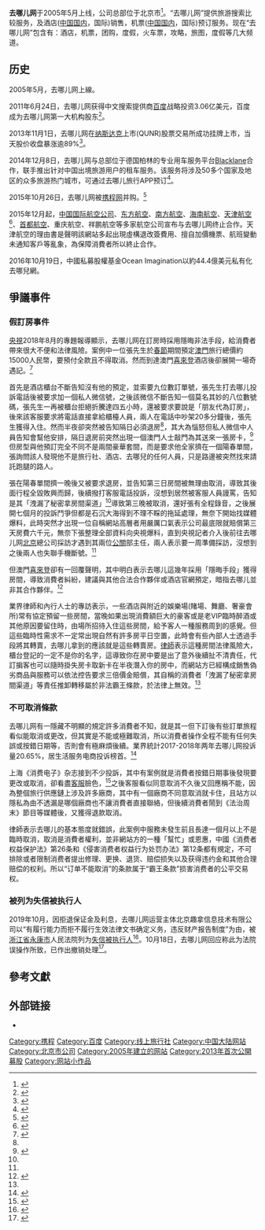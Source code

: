{{Infobox website
| websitename = 去哪儿网
| url = [https://www.qunar.com/ Qunar.com]
| screenshot =Qunar homepage.png
| caption = 去哪儿网首頁截圖
| commercial = 是
| type = [[旅遊|旅遊]] [[電子商務|電子商務]]
| language = [[简体中文|简体中文]]
| owner = [[庄辰超|庄辰超]]<br>[[戴福瑞|戴福瑞]]<br>Douglas Khoo
| launch_date = {{Start date and age|2005|5}}
| alexa = 91（中国大陆）<br/>560（全球） <ref>{{cite web|title=Alexa，Qunar.com Site Info|url=http://www.alexa.com/siteinfo/Qunar.com|accessdate=2013-09-19|archive-date=2019-10-29|archive-url=https://web.archive.org/web/20191029093218/https://www.alexa.com/siteinfo/qunar.com|dead-url=no}}</ref>
| location = {{CHN}}[[北京市|北京市]][[海淀区|海淀区]][[苏州街_(北京)|苏州街]]29号院18号楼维亚大厦17层
}}

'''去哪儿网'''于2005年5月上线，公司总部位于北京市<ref>{{cite web|title=关于去哪儿网|url=http://www.qunar.com/site/zh/Qunar.in.China_1.2.shtml|access-date=2013-09-19|archive-date=2021-02-09|archive-url=https://web.archive.org/web/20210209124457/http://www.qunar.com/site/zh/Qunar.in.China_1.2.shtml|dead-url=no}}</ref>。“去哪儿网”提供旅游搜索比较服务，及酒店([[中华人民共和国|中国国内]]，国际)销售，机票([[中华人民共和国|中国国内]]，国际)预订服务。现在“去哪儿网”包含有：酒店，机票，团购，度假，火车票，攻略，旅图，度假等几大频道。

== 历史 ==
2005年5月，去哪儿网上線。

2011年6月24日，去哪儿网获得中文搜索提供商[[百度|百度]]战略投资3.06亿美元，百度成为去哪儿网第一大机构股东<ref>{{cite web|title=百度投资去哪儿3.06亿美元 成第一大机构股东|url=http://tech.qq.com/a/20110624/000339.htm|access-date=2015-07-27|archive-date=2020-12-05|archive-url=https://web.archive.org/web/20201205091800/https://tech.qq.com/a/20110624/000339.htm|dead-url=no}}</ref>。

2013年11月1日，去哪儿网在[[纳斯达克|纳斯达克]]上市(QUNR)股票交易所成功挂牌上市，当天股价收盘暴涨逾89%<ref>{{cite web|title=去哪儿成功赴美上市 股价收盘暴涨逾89%|url=http://finance.qq.com/a/20131102/000929.htm|access-date=2015-07-27|archive-date=2020-11-24|archive-url=https://web.archive.org/web/20201124043327/https://finance.qq.com/a/20131102/000929.htm|dead-url=no}}</ref>。

2014年12月8日，去哪儿网与总部位于德国柏林的专业用车服务平台[[Blacklane|Blacklane]]合作，联手推出针对中国出境旅游用户的租车服务。该服务将涉及50多个国家及地区的众多旅游热门城市，可通过去哪儿旅行APP预订<ref>{{cite web|title=去哪儿网携手Blacklane推出境外租车服务|url=http://finance.chinanews.com/it/2014/12-08/6854983.shtml|access-date=2015-07-27|archive-url=https://web.archive.org/web/20160305082023/http://finance.chinanews.com/it/2014/12-08/6854983.shtml|archive-date=2016-03-05|dead-url=yes}}</ref>。

2015年10月26日，去哪儿网被[[携程网|携程网]]并购。<ref>{{Cite web |url=http://media.people.com.cn/n/2015/1027/c40606-27742810.html |title=在线旅游老大和老二也婚了 去哪儿终于被携程并购 |accessdate=2018-01-30 |archive-date=2018-01-30 |archive-url=https://web.archive.org/web/20180130204158/http://media.people.com.cn/n/2015/1027/c40606-27742810.html |dead-url=no }}</ref>

2015年12月起，[[中国国际航空公司|中国国际航空公司]]、[[中国东方航空|东方航空]]、[[南方航空|南方航空]]、[[海南航空|海南航空]]、[[天津航空|天津航空]]<ref>{{cite news|title=天津航空发布公告 暂停与去哪儿网合作|url=http://news.163.com/air/16/0105/14/BCIS8ROS00014P42.html|accessdate=2016-01-05|agency=网易|date=2016-01-05|archive-date=2020-11-27|archive-url=https://web.archive.org/web/20201127001441/https://news.163.com/air/16/0105/14/BCIS8ROS00014P42.html|dead-url=no}}</ref>、[[首都航空|首都航空]]、重庆航空、祥鹏航空等多家航空公司宣布与去哪儿网终止合作。天津航空的理由書是聲明該網站多起出現虛構退改簽費用、擅自加價機票、航班變動未通知客戶等亂象，為保障消費者所以終止合作。

2016年10月19日，中國私募股權基金Ocean Imagination以約44.4億美元私有化去哪兒網。

==爭議事件==
===假訂房事件===
[[中国中央电视台|央視]]2018年8月的專題報導顯示，去哪儿网在訂房時採用隱晦非法手段，給消費者帶來很大不便和法律風險。案例中一位張先生於[[春節|春節]]期間預定[[澳門|澳門]]旅行總價約15000人民幣，要預付全款且不得取消。然而到達澳門[[喜來登|喜來登]]酒店後卻展開一場奇遇記。<ref name=ctv1>{{Cite web |url=http://tv.cctv.com/2018/08/19/VIDEe3S5bSLPwtXNWewgRhDF180819.shtml |title=央視-去哪儿的承诺去哪儿了 |access-date=2018-09-11 |archive-date=2020-11-27 |archive-url=https://web.archive.org/web/20201127094420/http://tv.cctv.com/2018/08/19/VIDEe3S5bSLPwtXNWewgRhDF180819.shtml |dead-url=no }}</ref>

首先是酒店櫃台不斷告知沒有他的預定，並索要九位數訂單號，張先生打去哪儿投訴電話後被要求加一個私人微信號，之後該微信不斷告知一個莫名其妙的八位數號碼，張先生一再被櫃台拒絕折騰達四五小時，還被要求要說是「朋友代為訂房」，後來該客服要求將電話直接拿給櫃檯人員，兩人在電話中吵架20多分鐘後，張先生獲得入住。然而半夜卻突然被告知隔日必須退房<ref name=ctv1/>，其大為惱怒但私人微信中人員告知會幫他安排，隔日退房前突然出現一個澳門人士敲門為其送來一張房卡，<ref>{{Cite web |url=https://baijiahao.baidu.com/s?id=1609218749729509380&wfr=spider&for=pc |title=去哪兒亂象 |access-date=2018-09-11 |archive-date=2018-09-11 |archive-url=https://web.archive.org/web/20180911044927/https://baijiahao.baidu.com/s?id=1609218749729509380&wfr=spider&for=pc |dead-url=no }}</ref>但房型與他預訂完全不同不是兩間豪華套間，而是要求他全家擠在一個陽春單間，張詢問該人發現他不是旅行社、酒店、去哪兒的任何人員，只是路邊被突然找來請託跑腿的路人。

張在陽春單間擠一晚後又被要求退房，並告知第三日房間被無理由取消，導致其後面行程全毀敗興而歸，後續撥打客服電話投訴，沒想到居然被客服人員謾罵，告知是其「洩漏了秘密拿房間渠道」<ref name=ctv1/>導致第三晚被取消，還好張有全程錄音，之後展開七個月的投訴鬥爭但都是石沉大海得到不理不睬的拖延處理，無奈下開始找媒體爆料，此時突然才出現一位自稱網站高層者用嚴厲口氣表示公司最底限就賠償第三天房費六千元，無奈下張整理全部資料向央視爆料，直到央視記者介入後前往去哪儿网[[北京|北京]]總公司採訪才遇到其兩位[[公關|公關]]部主任，兩人表示要一周準備採訪，沒想到之後兩人也失聯手機斷號。<ref name=ctv1/>

但澳門[[喜來登|喜來登]]卻有一回覆聲明，其中明白表示去哪儿這幾年採用「隱晦手段」獲得房間，導致消費者糾紛，建議與其他合法合作夥伴或酒店官網預定，暗指去哪儿並非其合作夥伴。<ref>{{Cite web |url=https://baijiahao.baidu.com/s?id=1609492921039650860&wfr=spider&for=pc |title=去哪儿霸王条款何时休？ |access-date=2018-09-11 |archive-date=2020-12-03 |archive-url=https://web.archive.org/web/20201203235706/https://baijiahao.baidu.com/s?id=1609492921039650860&wfr=spider&for=pc |dead-url=no }}</ref>

業界律師和內行人士的專訪表示，一些酒店與附近的娛樂場(賭場、舞廳、奢豪會所)常有協定預留一些房間，當晚如果出現消費額巨大的豪客或是老VIP臨時醉酒或其他原因要留住時，由場所招待入住這些房間，給予客人一種服務周到的感覺。但這些臨時性需求不一定常出現自然有許多房平日空置，此時會有些內部人士透過手段將其轉賣，去哪儿拿到的應該就是這些轉賣房。[[律師|律師]]表示這種房間法律風險大，櫃台登記的一定不是你的名字，這導致你在房中要是出了意外後續扯不清責任，代訂掮客也可以隨時掛失房卡取新卡在半夜潛入你的房中，而網站方已經構成銷售偽劣商品與服務可以依法控告要求三倍價金賠償，其自稱的消費者「洩漏了秘密拿房間渠道」等責任推卸轉移屬於非法霸王條款，於法律上無效。<ref name=ctv1/>

===不可取消條款===
去哪儿网有一隱藏不明顯的規定許多消費者不知，就是其一但下訂後有些訂單旅程看似能取消或更改，但其實是不能或極難取消，所以消費者操作全程不能有任何失誤或按錯日期等，否則會有極麻煩後續。業界統計2017-2018年两年去哪儿网投诉量20.65%，居生活服务电商投诉榜首。<ref>{{Cite web |url=http://www.qudong.com/2018/0822/511517.shtml |title=去哪儿霸王条款 |access-date=2018-09-11 |archive-date=2020-12-01 |archive-url=https://web.archive.org/web/20201201080653/https://www.qudong.com/2018/0822/511517.shtml |dead-url=no }}</ref>

上海《消费电子》杂志接到不少投訴，其中有案例就是消費者按錯日期事後發現要更改或取消，卻看盡[[客服|客服]]臉色，<ref>{{Cite web |url=http://www.xfb315.com/article/758.html |title=“去哪儿”的霸王条款 |access-date=2018-09-11 |archive-date=2020-11-24 |archive-url=https://web.archive.org/web/20201124115057/https://www.xfb315.com/article/758.html |dead-url=no }}</ref>之後客服看似同意取消不久後又回應稱不能，因為整個旅行供應鏈上涉及許多廠商，其中有一個廠商不同意取消就卡住，且站方以隱私為由不透漏是哪個廠商也不讓消費者直接聯絡，但後續消費者鬧到《法治周末》節目等媒體後，又獲得退款取消。

律師表示去哪儿的基本態度就錯誤，此案例中服務未發生前且長達一個月以上不是臨時取消，取消是消費者權利，並非網站方的一種「幫忙」或恩惠，中國《消费者权益保护法》第26条和《侵害消费者权益行为处罚办法》第12条都有規定，不可排除或者限制消费者提出修理、更换、退货、赔偿损失以及获得违约金和其他合理赔偿的权利。所以“订单不能取消”的条款属于“霸王条款”损害消费者的公平交易权。

===被列为失信被执行人===
2019年10月，因拒退保证金及利息，去哪儿网运营主体北京趣拿信息技术有限公司以“有履行能力而拒不履行生效法律文书确定义务，违反财产报告制度”为由，被[[浙江省|浙江省]][[永康市|永康市]]人民法院列为[[失信被执行人|失信被执行人]]<ref>{{Cite web |url=https://tech.sina.com.cn/i/2019-10-18/doc-iicezuev3017745.shtml |title=去哪儿因拒退保证金及利息被浙江永康法院列为"老赖" |access-date=2019-10-19 |archive-date=2019-10-19 |archive-url=https://web.archive.org/web/20191019154408/https://tech.sina.com.cn/i/2019-10-18/doc-iicezuev3017745.shtml |dead-url=no }}</ref>。10月18日，去哪儿网回应称此为法院误操作所致，已作出撤销处理<ref>{{Cite web |url=https://tech.sina.com.cn/i/2019-10-18/doc-iicezzrr3076938.shtml |title=去哪儿网回应被列为老赖：法院误操作 已撤销处理 |access-date=2019-10-19 |archive-date=2019-10-19 |archive-url=https://web.archive.org/web/20191019155912/https://tech.sina.com.cn/i/2019-10-18/doc-iicezzrr3076938.shtml |dead-url=no }}</ref>。

== 參考文獻 ==
{{reflist}}

== 外部链接 ==
* {{官方網站|https://www.qunar.com|去哪儿网官網}}


{{百度产品}}
{{携程}}
{{Authority control}}

[[Category:携程|Category:携程]]
[[Category:百度|Category:百度]]
[[Category:线上旅行社|Category:线上旅行社]]
[[Category:中国大陆网站|Category:中国大陆网站]]
[[Category:北京市公司|Category:北京市公司]]
[[Category:2005年建立的网站|Category:2005年建立的网站]]
[[Category:2013年首次公開募股|Category:2013年首次公開募股]]
[[Category:网站小作品|Category:网站小作品]]